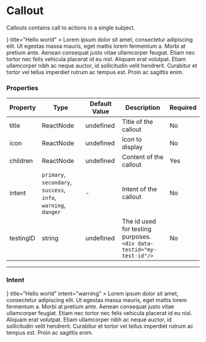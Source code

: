 

<Meta title="Components/Callout" component={Callout}/>

# Callout

Callouts contains call to actions in a single subject.

<Canvas>
  <Callout
    icon={<Icon name="BsHouse" size="5rem"/>}
    title="Hello world"
  >
    Lorem ipsum dolor sit amet, consectetur adipiscing elit. Ut egestas massa mauris, eget mattis lorem fermentum a. Morbi at pretium ante.
    Aenean consequat justo vitae ullamcorper feugiat. Etiam nec tortor nec felis vehicula placerat id eu nisl. Aliquam erat volutpat.
    Etiam ullamcorper nibh ac neque auctor, id sollicitudin velit hendrerit. Curabitur et tortor vel tellus imperdiet rutrum ac tempus est.
    Proin ac sagittis enim.
  </Callout>
</Canvas>

### Properties

| Property | Type | Default Value | Description | Required |
|---|---|---|---|---|
|title|ReactNode| undefined |Title of the callout|No|
|icon|ReactNode| undefined |Icon to display|No|
|children|ReactNode| undefined |Content of the callout|Yes|
|intent|`primary`, `secondary`, `success`, <br/>`info`, `warning`, `danger`|- |Intent of the callout|No|
|testingID| string | undefined | The id used for testing purposes.<br/>`<div data-testid="my-test-id"/>` |No|

----

### Intent
<Canvas>
  <Callout
    icon={<Icon name="BsHouse" size="5rem"/>}
    title="Hello world"
    intent="warning"
  >
    Lorem ipsum dolor sit amet, consectetur adipiscing elit. Ut egestas massa mauris, eget mattis lorem fermentum a. Morbi at pretium ante.
    Aenean consequat justo vitae ullamcorper feugiat. Etiam nec tortor nec felis vehicula placerat id eu nisl. Aliquam erat volutpat.
    Etiam ullamcorper nibh ac neque auctor, id sollicitudin velit hendrerit. Curabitur et tortor vel tellus imperdiet rutrum ac tempus est.
    Proin ac sagittis enim.
  </Callout>
</Canvas>